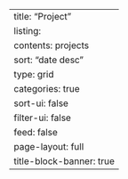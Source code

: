 ---
title: "Project"
listing:
  contents: projects
  sort: "date desc"
  type: grid
  categories: true
  sort-ui: false
  filter-ui: false
  feed: false
page-layout: full
title-block-banner: true
---